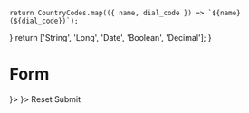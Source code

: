 


    return CountryCodes.map(({ name, dial_code }) => `${name} (${dial_code})`);
}
    return ['String', 'Long', 'Date', 'Boolean', 'Decimal'];
}

<Meta title="Components/Form"/>

# Form

<Preview>
    <Story name="Overview">
        <Form>
            <Form.Fieldset legend="Fieldset">
                <Form.Text label="Input" />
                <Form.Text label="Input with error" errorMessage="Lorem ipsum dolor sit amet Quis nostrud exercitation ullamco laboris nisi ut aliquip ex eaLorem ipsum dolor sit ame"/>
                <Form.InputGroup label="Phone" prefix={<Form.Select label="Phone prefix" values={getCountryCodes()} value="France (+33)" style={{ width: '13rem' }}/>}>
                    <Form.Tel label="Phone number" />
                </Form.InputGroup>
                <Form.InputGroup label="Column" suffix={<Form.Select label="Column type" values={getColumnTypes()} value="Date" />}>
                    <Form.Text label="Column name" />
                </Form.InputGroup>
                <Form.InputGroup label="Amount"
                                 prefix="$"
                                 suffix=".00">
                    <Form.Number label="Amount without decimal" min="1" step="1" />
                </Form.InputGroup>
                <Form.File label="File" />
                <Form.Password label="Password" />
                <Form.Datalist label="Datalist" values={['foo', 'bar']} />
                <Form.Search label="Search" />
                <Form.Textarea label="Textarea" />
                <Form.Range label="Range" />
                <Form.Select label="Select" values={['', 'foo', 'bar']} value="foo"/>
                <Form.Select label="Select multiple" values={['foo', 'bar']} multiple value={['foo']} />
                <Form.Checkbox label="Checkbox" checked />
                <Form.Radio label="Radio" checked />
                <Form.Switch label="Switch" checked />
            </Form.Fieldset>
            <Form.Buttons>
                <Button.Secondary type="reset" onClick={action('clicked')}>Reset</Button.Secondary>
                <Button.Primary onClick={action('clicked')}>Submit</Button.Primary>
            </Form.Buttons>
        </Form>
    </Story>
</Preview>